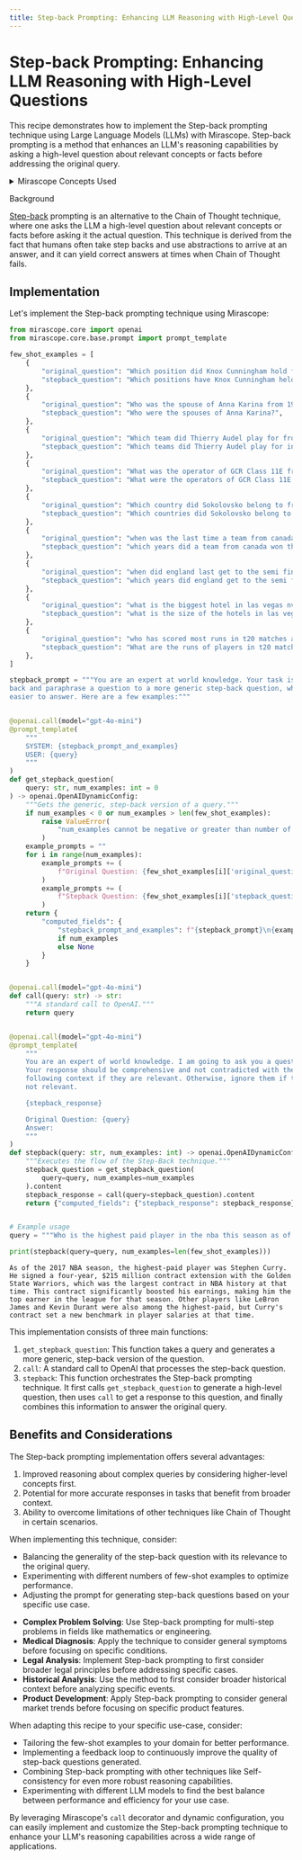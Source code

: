 ```yaml
---
title: Step-back Prompting: Enhancing LLM Reasoning with High-Level Questions
---
```


# Step-back Prompting: Enhancing LLM Reasoning with High-Level Questions

This recipe demonstrates how to implement the Step-back prompting technique using Large Language Models (LLMs) with Mirascope. Step-back prompting is a method that enhances an LLM's reasoning capabilities by asking a high-level question about relevant concepts or facts before addressing the original query.

<details class="tip">
<summary>Mirascope Concepts Used</summary>
<ul>
<li><a href="../../../../learn/prompts/">Prompts</a></li>
<li><a href="../../../../learn/calls/">Calls</a></li>
</ul>
</details>

<div class="admonition note">
<p class="admonition-title">Background</p>
<p><a href="https://arxiv.org/pdf/2310.06117">Step-back</a> prompting is an alternative to the Chain of Thought technique, where one asks the LLM a high-level question about relevant concepts or facts before asking it the actual question. This technique is derived from the fact that humans often take step backs and use abstractions to arrive at an answer, and it can yield correct answers at times when Chain of Thought fails.</p>
</div>

## Implementation

Let's implement the Step-back prompting technique using Mirascope:





```python
from mirascope.core import openai
from mirascope.core.base.prompt import prompt_template

few_shot_examples = [
    {
        "original_question": "Which position did Knox Cunningham hold from May 1955 to Apr 1956?",
        "stepback_question": "Which positions have Knox Cunningham held in his career?",
    },
    {
        "original_question": "Who was the spouse of Anna Karina from 1968 to 1974?",
        "stepback_question": "Who were the spouses of Anna Karina?",
    },
    {
        "original_question": "Which team did Thierry Audel play for from 2007 to 2008?",
        "stepback_question": "Which teams did Thierry Audel play for in his career?",
    },
    {
        "original_question": "What was the operator of GCR Class 11E from 1913 to Dec 1922?",
        "stepback_question": "What were the operators of GCR Class 11E in history?",
    },
    {
        "original_question": "Which country did Sokolovsko belong to from 1392 to 1525?",
        "stepback_question": "Which countries did Sokolovsko belong to in history?",
    },
    {
        "original_question": "when was the last time a team from canada won the stanley cup as of 2002",
        "stepback_question": "which years did a team from canada won the stanley cup as of 2002",
    },
    {
        "original_question": "when did england last get to the semi final in a world cup as of 2019",
        "stepback_question": "which years did england get to the semi final in a world cup as of 2019?",
    },
    {
        "original_question": "what is the biggest hotel in las vegas nv as of November 28, 1993",
        "stepback_question": "what is the size of the hotels in las vegas nv as of November 28, 1993",
    },
    {
        "original_question": "who has scored most runs in t20 matches as of 2017",
        "stepback_question": "What are the runs of players in t20 matches as of 2017",
    },
]

stepback_prompt = """You are an expert at world knowledge. Your task is to step \
back and paraphrase a question to a more generic step-back question, which is \
easier to answer. Here are a few examples:"""


@openai.call(model="gpt-4o-mini")
@prompt_template(
    """
    SYSTEM: {stepback_prompt_and_examples}
    USER: {query}
    """
)
def get_stepback_question(
    query: str, num_examples: int = 0
) -> openai.OpenAIDynamicConfig:
    """Gets the generic, step-back version of a query."""
    if num_examples < 0 or num_examples > len(few_shot_examples):
        raise ValueError(
            "num_examples cannot be negative or greater than number of available examples."
        )
    example_prompts = ""
    for i in range(num_examples):
        example_prompts += (
            f"Original Question: {few_shot_examples[i]['original_question']}\n"
        )
        example_prompts += (
            f"Stepback Question: {few_shot_examples[i]['stepback_question']}\n"
        )
    return {
        "computed_fields": {
            "stepback_prompt_and_examples": f"{stepback_prompt}\n{example_prompts}"
            if num_examples
            else None
        }
    }


@openai.call(model="gpt-4o-mini")
def call(query: str) -> str:
    """A standard call to OpenAI."""
    return query


@openai.call(model="gpt-4o-mini")
@prompt_template(
    """
    You are an expert of world knowledge. I am going to ask you a question.
    Your response should be comprehensive and not contradicted with the
    following context if they are relevant. Otherwise, ignore them if they are
    not relevant.

    {stepback_response}

    Original Question: {query}
    Answer:
    """
)
def stepback(query: str, num_examples: int) -> openai.OpenAIDynamicConfig:
    """Executes the flow of the Step-Back technique."""
    stepback_question = get_stepback_question(
        query=query, num_examples=num_examples
    ).content
    stepback_response = call(query=stepback_question).content
    return {"computed_fields": {"stepback_response": stepback_response}}


# Example usage
query = """Who is the highest paid player in the nba this season as of 2017"""

print(stepback(query=query, num_examples=len(few_shot_examples)))
```

    As of the 2017 NBA season, the highest-paid player was Stephen Curry. He signed a four-year, $215 million contract extension with the Golden State Warriors, which was the largest contract in NBA history at that time. This contract significantly boosted his earnings, making him the top earner in the league for that season. Other players like LeBron James and Kevin Durant were also among the highest-paid, but Curry's contract set a new benchmark in player salaries at that time.


This implementation consists of three main functions:

1. `get_stepback_question`: This function takes a query and generates a more generic, step-back version of the question.
2. `call`: A standard call to OpenAI that processes the step-back question.
3. `stepback`: This function orchestrates the Step-back prompting technique. It first calls `get_stepback_question` to generate a high-level question, then uses `call` to get a response to this question, and finally combines this information to answer the original query.

## Benefits and Considerations

The Step-back prompting implementation offers several advantages:

1. Improved reasoning about complex queries by considering higher-level concepts first.
2. Potential for more accurate responses in tasks that benefit from broader context.
3. Ability to overcome limitations of other techniques like Chain of Thought in certain scenarios.

When implementing this technique, consider:

- Balancing the generality of the step-back question with its relevance to the original query.
- Experimenting with different numbers of few-shot examples to optimize performance.
- Adjusting the prompt for generating step-back questions based on your specific use case.

<Info title="Additional Real-World Applications">
<ul>
<li><b>Complex Problem Solving</b>: Use Step-back prompting for multi-step problems in fields like mathematics or engineering.</li>
<li><b>Medical Diagnosis</b>: Apply the technique to consider general symptoms before focusing on specific conditions.</li>
<li><b>Legal Analysis</b>: Implement Step-back prompting to first consider broader legal principles before addressing specific cases.</li>
<li><b>Historical Analysis</b>: Use the method to first consider broader historical context before analyzing specific events.</li>
<li><b>Product Development</b>: Apply Step-back prompting to consider general market trends before focusing on specific product features.</li>
</ul>
</Info>

When adapting this recipe to your specific use-case, consider:

- Tailoring the few-shot examples to your domain for better performance.
- Implementing a feedback loop to continuously improve the quality of step-back questions generated.
- Combining Step-back prompting with other techniques like Self-consistency for even more robust reasoning capabilities.
- Experimenting with different LLM models to find the best balance between performance and efficiency for your use case.

By leveraging Mirascope's `call` decorator and dynamic configuration, you can easily implement and customize the Step-back prompting technique to enhance your LLM's reasoning capabilities across a wide range of applications.
